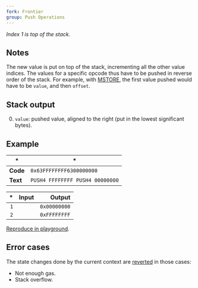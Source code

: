```yaml
---
fork: Frontier
group: Push Operations
---
```


*Index 1 is top of the stack.*

## Notes

The new value is put on top of the stack, incrementing all the other value indices. The values for a specific opcode thus have to be pushed in reverse order of the stack. For example, with [MSTORE](/#52), the first value pushed would have to be `value`, and then `offset`.

## Stack output

0. `value`: pushed value, aligned to the right (put in the lowest significant bytes).

## Example

| * | * |
|---|---|
| **Code** | `0x63FFFFFFFF6300000000` |
| **Text** | `PUSH4 FFFFFFFF PUSH4 00000000` |

| * | Input | Output |
|--:|------:|-------:|
| `1` | | `0x00000000` |
| `2` | | `0xFFFFFFFF` |

[Reproduce in playground](/playground?unit=Wei&codeType=Mnemonic&code='~xFFFFFFFF%5Cn~'~PUSH4%200%01~_).

## Error cases

The state changes done by the current context are [reverted](#FD) in those cases:
- Not enough gas.
- Stack overflow.
